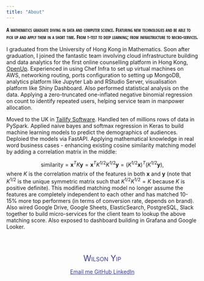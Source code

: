 ```yaml
---
title: "About"
---
```


<style>

d-title h1 {
  /* font-family: 'Open Sans Condensed', Roboto, Helvetica, Arial, sans; */
  font-style: normal;
  font-variant: small-caps;
  font-weight: 400;
  font-size: 300%;
  color: #040404;
  margin-top: 2.1rem;
  margin-bottom: 1.2rem;
  padding-bottom: 1rem;
}

.headline p {
  font-family: 'Open Sans Condensed', Roboto, Helvetica, Arial, sans;
  font-variant: small-caps;
}
</style>

<div class="headline">
A mathematics graduate diving in data and computer science. Featuring new technologies and be able to pick up and apply them in a short time. From t-test to deep learning; from infrastructure to micro-services. 
</div>

I graduated from the University of Hong Kong in Mathematics. Soon after graduation, I joined the fantastic team involving cloud infrastructure building and data analytics for the first online counselling platform in Hong Kong, [OpenUp](https://www.openup.hk/). Experienced in using Chef Infra to set up virtual machines on AWS, networking routing, ports configuration to setting up MongoDB, analytics platform like Jupyter Lab and RStudio Server, visualisation platform like Shiny Dashboard. Also performed statistical analysis on the data. Applying a zero-truncated one-inflated negative binomial regression on count to identify repeated users, helping service team in manpower allocation. 

Moved to the UK in [Tailify Software](https://www.tailify.com/). Handled ten of millions rows of data in PySpark. Applied naive bayes and softmax regression in Keras to build machine learning models to predict the demographics of audiences. Deploied the models via FastAPI. Applying mathematical knowledge in real word business cases - enhancing existing cosine similarity matching model by adding a correlation matrix in the middle: 

$$\text{similarity} = \mathbf{x}^T K \mathbf{y} = \mathbf{x}^T K^{1/2} K^{1/2} \mathbf{y} = (K^{1/2} \mathbf{x})^T (K^{1/2} \mathbf{y}),$$
where $K$ is the correlation matrix of the features in both $\mathbf{x}$ and $\mathbf{y}$ (note that $K^{1/2}$ is the unique symmetric matrix such that $K^{1/2} K^{1/2} = K$ because $K$ is positive definite). This modified matching model no longer assume the features are completely independent to each other and has matched 10-15% more top performers (in terms of conversion rate, depends on brand). Also wired Google Drive, Google Sheets, ElasticSearch, PostgreSQL, Slack together to build micro-services for the client team to lookup the above matching score. Also exposed to dashboard building in Grafana and Google Looker. 

<br><br>

<div style='text-align: center;  color: #3a3a9f'>
<span itemprop="name" style="font-variant: small-caps; color: #3a3a9f; font-size: 150%">Wilson Yip</span>

<a style='color: #3a3a9f' href="mailto:wilsonyip@elitemail.org" title="Email me" class = 'social-icon'><span class="fa-stack fa-lg" aria-hidden="true">
  <i class="fa fa-circle fa-stack-2x"></i>
  <i class="fa fa-envelope fa-stack-1x fa-inverse"></i>
</span>
<span class="sr-only">Email me</span>
</a>
<a style='color: #3a3a9f'href="https://github.com/wilsonkkyip" title="GitHub" class = 'social-icon'>
  <span class="fa-stack fa-lg" aria-hidden="true">
    <i class="fa fa-circle fa-stack-2x"></i>
    <i class="fa fa-github fa-stack-1x fa-inverse"></i>
  </span>
  <span class="sr-only">GitHub</span>
</a>
<a style='color: #3a3a9f' href="https://www.linkedin.com/in/wilson-yip-a6b148215/" title="LinkedIn" class = 'social-icon'><span class="fa-stack fa-lg" aria-hidden="true">
  <i class="fa fa-circle fa-stack-2x"></i>
  <i class="fa fa-linkedin fa-stack-1x fa-inverse"></i>
</span>
<span class="sr-only">LinkedIn</span>
</a>

</div>

